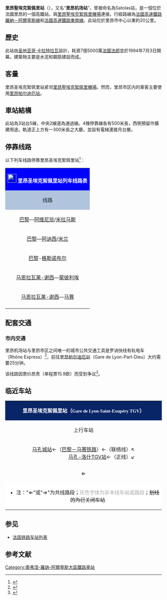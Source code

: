 
{{Infobox station 
| name          = [[File:Sncf-logo.svg|32x32px]]里昂聖埃克絮佩里站<br>(<span style="font-size:small">里昂机场站</span>)<br>Gare de Lyon-Saint-Exupéry TGV
| type          =
| image         = File:Station définitive "Aéroport Lyon Saint-Éxupéry".jpg
| image_size    = 
| image_caption = 里昂有轨电车机场线-圣埃克絮佩里站
| address       = {{FRA}}[[羅納-阿爾卑斯|羅納-阿爾卑斯]][[羅納|羅納]]<br>(属于{{FRA}}[[里昂|里昂]]大都会范围)
| latd          = 45
| latm          = 43
| lats          = 16
| latNS         = N
| longd         = 5
| longm         = 4
| longs         = 34
| longEW        = E
| coordinates_display = yes
| iso_region    = FR
| line          = [[法國高速鐵路羅納－阿爾卑斯線|法國高速鐵路羅納－阿爾卑斯線]]
| platform      =2侧式站台 
| tracks        = 2道+2通过线
| elevation = 219米
| opened        = 1994年7月3日
| rebuilt =
| status = 使用中
| closed        = 
| passengers= 113.8万人次
| pass_year= 2015年
| station_type = 高铁车站
| connections = {{link-fr|里昂有轨电车机场线|Rhônexpress}}
| route_map =
| map_locator   = 
| note =
}}

'''里昂聖埃克絮佩里站'''（{{lang-fr|Gare de Lyon-Saint-Exupéry TGV}}），又名“'''里昂机场站'''”，曾被命名為Satolas站，是一個位於法國里昂的一個高鐵站，與[[里昂聖埃克絮佩里機場|里昂聖埃克絮佩里機場]]連接。行經路線為[[法國高速鐵路羅納－阿爾卑斯線|法國高速鐵路羅納－阿爾卑斯線]]和[[法國高速鐵路東南線|法國高速鐵路東南線]]。此站位於里昂市中心以東約20公里。

==歷史==
此站由[[聖地牙哥·卡拉特拉瓦|圣地亚哥·卡拉特拉瓦]]設計，耗資7億5000萬[[法國法郎|法國法郎]]並於1994年7月3日開幕。建築物主要是水泥和鋼筋建設而成。
==客量==
里昂圣埃克絮佩里站紧邻[[里昂聖埃克絮佩里機場|里昂聖埃克絮佩里機場]]。然而，里昂市区内的乘客主要使用[[里昂帕尔迪厄站|里昂帕尔迪厄站]]。
==車站結構==
此站為3站台5線，中央2線道為通過線。4條停靠線各有500米長，西側預留作擴建用途。軌道正上方有一300米長之大廳，並設有電梯連接月台層。

==停靠线路==
以下列车线路停靠里昂圣埃克絮佩里站<ref>{{Cite web|url=http://www.gares-sncf.com/fr/gare/frjdq/lyon-saint-exupery-tgv|title=里昂圣埃克絮佩里站简介及实时列车时刻表|accessdate=2016-03-27|author=|date=|publisher=Gares-SNCF|language=法语}}</ref>：<br>

{| class="wikitable mw-collapsible" 
|colspan="5" style="background:#0000FF" align="center" |[[File:Sncf-logo.svg|28x28px]] <font color=#FFFFFF>'''里昂圣埃克絮佩里站列车线路表'''</font>
|-
!style="background:#B0C4DE"| 线路
!style="background:#B0C4DE"|车种
!style="background:#B0C4DE"|上一站
!style="background:#B0C4DE"|下一站
!style="background:#B0C4DE"|大致运行频率{{noteTag|name=noteA}}
|-
|[[巴黎里昂站|巴黎]]—[[阿维尼翁站|阿维尼翁]]/[[米拉马斯站|米拉马斯]]
| rowspan="3" align="center"|'''[[TGV|TGV]]'''
|[[巴黎里昂站|巴黎里昂]]
|[[瓦朗斯城站|瓦朗斯]]
|每天2~5趟
|-
|[[巴黎里昂站|巴黎]]—[[阿讷西站|阿讷西]]/[[米兰加里波底门站|米兰]]
|[[巴黎里昂站|巴黎里昂]]
|[[尚贝里沙雷索站|尚贝里]]
|每天4趟左右
|-
|[[巴黎里昂站|巴黎]]-[[格勒诺布尔站|格勒诺布尔]]
|[[巴黎里昂站|巴黎]]
|[[格勒诺布尔站|格勒诺布尔]]
|每天6趟左右
|-
|[[马恩拉瓦莱-谢西站|马恩拉瓦莱-谢西]]—[[蒙彼利埃圣罗克站|蒙彼利埃]]
|rowspan="2" align="center"|'''Ouigo'''<br>{{noteTag|name=noteB}}
|[[马恩拉瓦莱-谢西站|马恩拉瓦莱-谢西]]
|[[瓦朗斯TGV站|瓦朗斯TGV]]/[[尼姆站|尼姆]]
|每天1~2趟
|-
|[[马恩拉瓦莱-谢西站|马恩拉瓦莱-谢西]]—[[马赛圣夏勒站|马赛]]
|[[马恩拉瓦莱-谢西站|马恩拉瓦莱-谢西]]
|[[瓦朗斯TGV站|瓦朗斯TGV]]/[[阿维尼翁TGV站|阿维尼翁TGV]]/[[普罗旺斯地区艾克斯TGV站|艾克斯TGV]]
|每天2趟左右
|-
|colspan="5" style="background:#FFFFFF"|{{noteFoot|1=
{{noteTag|name=noteA|1=在本栏中，往返1次为"1趟"；除特别标明外，其数据仅工作日有效，周末及节假日列车数量可能会减少或停运}}
{{noteTag|name=noteB|1=Ouigo列车的车票需要在网上购买，车站内及自动售票机上不出售}}
}}
|}

==配套交通==

=== 市内交通 ===
里昂机场站与里昂市区之间唯一的城市公共交通工具是罗讷快线有轨电车（Rhône Express）<ref>{{Cite web|url=http://www.rhonexpress.fr/presentation/?rub_code=57|title=里昂罗讷快线有轨电车价目表|accessdate=2016-03-27|author=|date=|publisher=|language=法语}}</ref>，前往[[里昂帕尔迪厄站|里昂帕尔迪厄站]]（Gare de Lyon-Part-Dieu）大约需要25分钟。

该线路因票价昂贵（单程票15.9欧）而受到争议<ref>{{Cite news|url=http://www.rue89lyon.fr/2012/12/27/rhonexpress-pourquoi-se-rendre-a-laeroport-de-lyon-coute-t-il-si-cher/|title=为什么前往里昂机场如此昂贵|last=|first=|date=2012-12-27|work=Rue89Lyon|accessdate=|location=里昂|language=法语}}</ref>。

==临近车站==

{|class="wikitable mw-collapsible" style="margin: 0 auto; width:69em;"
|colspan="3"  style="background:#082567" align="center"|<font color=#FFFFFF>'''里昂圣埃克絮佩里站（<span style="font-size:11pt;font-family:Comic Sans MS">Gare de Lyon-Saint-Exupéry TGV</span>）'''</font>
|-
!上行车站
!线路
!下行车站
|-
|align="center" |<div style="display:inline-block; text-align:right; vertical-align:middle;">[[马孔城站|马孔城站]]←（[[巴黎－马赛铁路|巴黎－马赛铁路]]）←（联络线）↖<br>[[马孔-洛什TGV站|马孔-洛什TGV站]]←（正线）↙</div>⇐
|align="center" |'''巴黎-马赛高铁'''<br>（[[法国高速铁路东南线|东南段]]）←→（[[法国高速铁路罗纳－阿尔卑斯线|罗讷-阿尔卑斯段]]）
|align="center" |⇒<div style="display:inline-block; text-align:left; vertical-align:middle;">↗（联络线）→（[[里昂－马赛铁路|里昂－马赛铁路]]）→[[圣康坦-法拉维耶站|圣康坦-法拉维耶站]]<br>→（正线）→[[瓦朗斯TGV站|瓦朗斯TGV站]]<br>↘（联络线）→（[[瓦朗斯－穆瓦朗铁路|瓦朗斯－穆瓦朗铁路]]）→[[瓦朗斯城站|瓦朗斯城站]]</div>
|-
|colspan="3" style="background:#FFFFFF"|
*注："⇐"或"⇒"为共线路段；<span style="color:#A9A9A9">灰色字体为非本线车站或路段</span>；<s>划线的为已关闭车站</s>
|}

==参见==
* [[法国铁路车站列表|法国铁路车站列表]]

== 参考文献 ==
{{Reflist}}

{{法國主要火車站列表}}

[[Category:奧弗涅-羅訥-阿爾卑斯大區鐵路車站|Category:奧弗涅-羅訥-阿爾卑斯大區鐵路車站]]